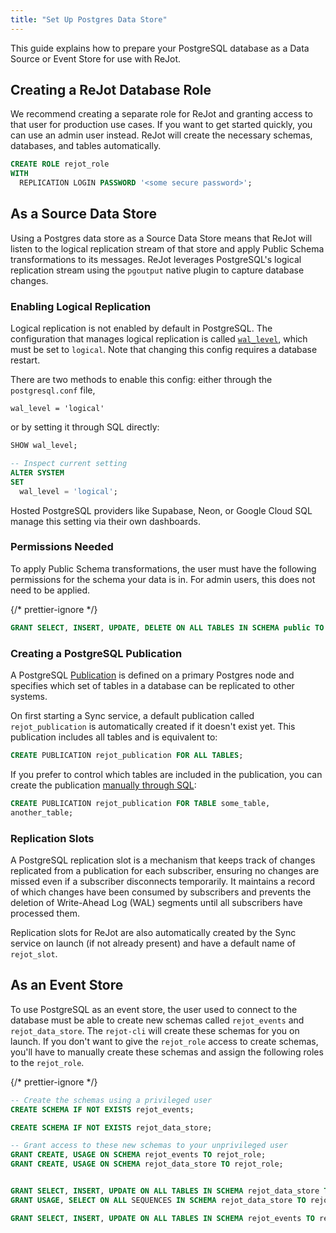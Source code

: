 ```yaml
---
title: "Set Up Postgres Data Store"
---
```



This guide explains how to prepare your PostgreSQL database as a Data Source or Event Store for use
with ReJot.

## Creating a ReJot Database Role

We recommend creating a separate role for ReJot and granting access to that user for production use
cases. If you want to get started quickly, you can use an admin user instead. ReJot will create the
necessary schemas, databases, and tables automatically.

```sql
CREATE ROLE rejot_role
WITH
  REPLICATION LOGIN PASSWORD '<some secure password>';
```

## As a Source Data Store

Using a Postgres data store as a Source Data Store means that ReJot will listen to the logical
replication stream of that store and apply Public Schema transformations to its messages. ReJot
leverages PostgreSQL's logical replication stream using the `pgoutput` native plugin to capture
database changes.

### Enabling Logical Replication

Logical replication is not enabled by default in PostgreSQL. The configuration that manages logical
replication is called [`wal_level`][pg-wal-level], which must be set to `logical`. Note that
changing this config requires a database restart.

There are two methods to enable this config: either through the `postgresql.conf` file,

```
wal_level = 'logical'
```

or by setting it through SQL directly:

```sql
SHOW wal_level;

-- Inspect current setting
ALTER SYSTEM
SET
  wal_level = 'logical';
```

<Notice type="NOTE">
  Hosted PostgreSQL providers like Supabase, Neon, or Google Cloud SQL manage this setting via their
  own dashboards.
</Notice>

### Permissions Needed

To apply Public Schema transformations, the user must have the following permissions for the schema
your data is in. For admin users, this does not need to be applied.

{/* prettier-ignore */}
```sql
GRANT SELECT, INSERT, UPDATE, DELETE ON ALL TABLES IN SCHEMA public TO rejot_role;
```

### Creating a PostgreSQL Publication

A PostgreSQL [Publication][pg-create-publication] is defined on a primary Postgres node and
specifies which set of tables in a database can be replicated to other systems.

On first starting a Sync service, a default publication called `rejot_publication` is automatically
created if it doesn't exist yet. This publication includes all tables and is equivalent to:

```sql
CREATE PUBLICATION rejot_publication FOR ALL TABLES;
```

If you prefer to control which tables are included in the publication, you can create the
publication [manually through SQL][pg-create-publication]:

```sql
CREATE PUBLICATION rejot_publication FOR TABLE some_table,
another_table;
```

### Replication Slots

A PostgreSQL replication slot is a mechanism that keeps track of changes replicated from a
publication for each subscriber, ensuring no changes are missed even if a subscriber disconnects
temporarily. It maintains a record of which changes have been consumed by subscribers and prevents
the deletion of Write-Ahead Log (WAL) segments until all subscribers have processed them.

Replication slots for ReJot are also automatically created by the Sync service on launch (if not
already present) and have a default name of `rejot_slot`.

## As an Event Store

To use PostgreSQL as an event store, the user used to connect to the database must be able to create
new schemas called `rejot_events` and `rejot_data_store`. The `rejot-cli` will create these schemas
for you on launch. If you don't want to give the `rejot_role` access to create schemas, you'll have
to manually create these schemas and assign the following roles to the `rejot_role`.

{/* prettier-ignore */}
```sql
-- Create the schemas using a privileged user
CREATE SCHEMA IF NOT EXISTS rejot_events;

CREATE SCHEMA IF NOT EXISTS rejot_data_store;

-- Grant access to these new schemas to your unprivileged user
GRANT CREATE, USAGE ON SCHEMA rejot_events TO rejot_role;
GRANT CREATE, USAGE ON SCHEMA rejot_data_store TO rejot_role;


GRANT SELECT, INSERT, UPDATE ON ALL TABLES IN SCHEMA rejot_data_store TO rejot_role;
GRANT USAGE, SELECT ON ALL SEQUENCES IN SCHEMA rejot_data_store TO rejot_role;

GRANT SELECT, INSERT, UPDATE ON ALL TABLES IN SCHEMA rejot_events TO rejot_role;
```

[pg-wal-level]: https://www.postgresql.org/docs/current/runtime-config-wal.html#GUC-WAL-LEVEL
[pg-publication]: https://www.postgresql.org/docs/current/logical-replication-publication.html
[pg-create-publication]: https://www.postgresql.org/docs/current/sql-createpublication.html
